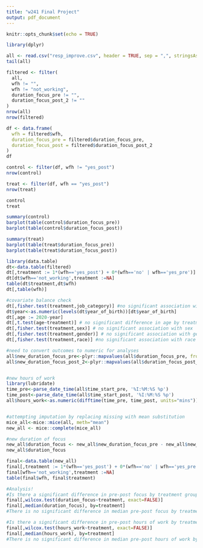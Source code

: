 ```yaml
---
title: "w241 Final Project"
output: pdf_document
---
```


```r
knitr::opts_chunk$set(echo = TRUE)
```

```r
library(dplyr)
```

```r
all <- read.csv("resp_improve.csv", header = TRUE, sep = ",", stringsAsFactors = FALSE)
tail(all)
```




```r
filtered <- filter(
  all,
  wfh != "",
  wfh != "not_working",
  duration_focus_pre != "",
  duration_focus_post_2 != ""
)
nrow(all)
nrow(filtered)
```

```r
df <- data.frame(
  wfh = filtered$wfh,
  duration_focus_pre = filtered$duration_focus_pre,
  duration_focus_post = filtered$duration_focus_post_2
)
df
```

```r
control <- filter(df, wfh != "yes_post")
nrow(control)

treat <- filter(df, wfh == "yes_post")
nrow(treat)
```

```r
control
treat
```

```r
summary(control)
barplot(table(control$duration_focus_pre))
barplot(table(control$duration_focus_post))
```

```r
summary(treat)
barplot(table(treat$duration_focus_pre))
barplot(table(treat$duration_focus_post))
```

```r
library(data.table)
dt<-data.table(filtered)
dt[,treatment := 1*(wfh=='yes_post') + 0*(wfh=='no' | wfh=='yes_pre')]
dt[dt$wfh=='not_working',treatment :=NA]
table(dt$treatment,dt$wfh)
dt[,table(wfh)]

#covariate balance check
dt[,fisher.test(treatment,job_category)] #no significant association with job_category
dt$year<-as.numeric(levels(dt$year_of_birth))[dt$year_of_birth]
dt[,age := 2020-year]
dt[,t.test(age~treatment)] # no significant difference in age by treatment
dt[,fisher.test(treatment,sex)] # no significant association with sex
dt[,fisher.test(treatment,gender)] # no significant association with gender
dt[,fisher.test(treatment,race)] #no significant association with race
```
```r
#need to convert outcomes to numeric for analyses
all$new_duration_focus_pre<-plyr::mapvalues(all$duration_focus_pre, from = c("25% or less","Between 25% and 50%", "50% to 75%", "More than 75% of the time"), to = c(1,2,3,4)) %>% as.numeric()
all$new_duration_focus_post_2<-plyr::mapvalues(all$duration_focus_post_2, from = c( "Between 25% and 50%", "50% to 75%", "More than 75% of the time"), to = c(2,3,4)) %>% as.numeric()


#new hours of work
library(lubridate)
time_pre<-parse_date_time(all$time_start_pre, '%I:%M:%S %p')
time_post<-parse_date_time(all$time_start_post, '%I:%M:%S %p')
all$hours_work<-as.numeric(difftime(time_pre, time_post, units="mins"))


#attempting imputation by replacing missing with mean substitution
mice_all<-mice::mice(all, meth="mean")
new_all <- mice::complete(mice_all)

#new duration of focus
new_all$duration_focus <- new_all$new_duration_focus_pre - new_all$new_duration_focus_post_2
new_all$duration_focus

final<-data.table(new_all)
final[,treatment := 1*(wfh=='yes_post') + 0*(wfh=='no' | wfh=='yes_pre')]
final[wfh=='not_working',treatment :=NA]
table(final$wfh, final$treatment)

```

```r
#Analysis!
#Is there a significant difference in pre-post focus by treatment group?
final[,wilcox.test(duration_focus~treatment, exact=FALSE)]
final[,median(duration_focus), by=treatment]
#There is no significant difference in median pre-post focus by treatment group.

#Is there a significant difference in pre-post hours of work by treatment group?
final[,wilcox.test(hours_work~treatment, exact=FALSE)]
final[,median(hours_work), by=treatment]
#There is no significant difference in median pre-post hours of work by treatment group.


```
